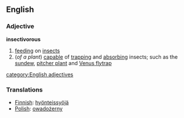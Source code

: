 ==English==
===Adjective===
'''insectivorous'''
#[[feeding]] on [[insect]]s
#(''of a plant'') [[capable]] of [[trapping]] and [[absorbing]] insects; such as the [[sundew]], [[pitcher plant]] and [[Venus flytrap]]
[[category:English adjectives]]

===Translations===
* [[Finnish]]: [[hyönteissyöjä]]
* [[Polish]]: [[owadożerny]]